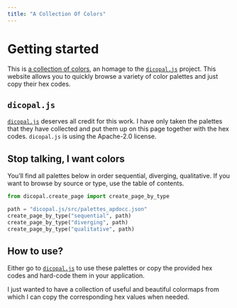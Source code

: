 ```yaml
---
title: "A Collection Of Colors"
---
```


# Getting started
This is [a collection of colors](https://github.com/thomascamminady/dicopal/tree/main), an homage to the [`dicopal.js`](https://github.com/riatelab/dicopal.js) project. This website allows you to quickly browse a variety of color palettes and just copy their hex codes.


## `dicopal.js`

[`dicopal.js`](https://github.com/riatelab/dicopal.js) deserves all credit for this work. I have only taken the palettes that they have collected and put them up on this page together with the hex codes. `dicopal.js` is using the Apache-2.0 license.



## Stop talking, I want colors
You'll find all palettes below in order sequential, diverging, qualitative. If you
want to browse by source or type, use the table of contents.

```python
from dicopal.create_page import create_page_by_type

path = "dicopal.js/src/palettes_apdocc.json"
create_page_by_type("sequential", path)
create_page_by_type("diverging", path)
create_page_by_type("qualitative", path)

```


## How to use?

Either go to [`dicopal.js`](https://github.com/riatelab/dicopal.js) to use these palettes or copy the provided hex codes and hard-code them in your application.

I just wanted to have a collection of useful and beautiful colormaps from which I can copy
the corresponding hex values when needed.
